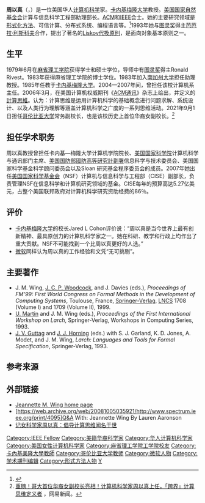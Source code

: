 {{NoteTA
|G1 = IT
}}
{{Infobox scientist
| name                    = 周以真<br />Jeannette Wing
| image                   = Jeannette Wing, Davos 2013.jpg
| image_size              = 
| caption                 = 周以真的演讲，在瑞士[[达沃斯|达沃斯]]的[[世界经济论坛|世界经济论坛]]会议 , 2013年1月26日.
| birth_name              = 
| birth_date              = 
| birth_place             = 
| death_date              = 
| death_place             = 
| residence               = 
| nationality             = {{USA}}
| ethnicity               = 
| field                   = [[计算机科学|计算机科学]]
| work_institution        = [[南加州大学|南加州大学]]<br>[[卡内基梅隆大学|卡内基梅隆大学]]<br>[[哥伦比亚大学|哥伦比亚大学]]
| alma_mater              = [[麻省理工学院|麻省理工学院]]
| doctoral_advisor        = {{tsl|en|John Guttag|John Guttag}}
| doctoral_students       = 
| known_for               = 
| author_abbreviation_bot = 
| author_abbreviation_zoo = 
| prizes                  = 
| religion                = 
| footnotes               = 
}}
'''周以真'''（{{lang-en|Jeannette M. Wing}}，{{bd||catIdx=Wing}}）是一位美国华人[[计算机科学|计算机科学]]家。[[卡内基梅隆大学|卡内基梅隆大学]]教授。[[美国国家自然基金会|美国国家自然基金会]]计算与信息科学工程部助理部长。[[ACM|ACM]]和[[IEEE|IEEE]]会士。她的主要研究领域是[[形式化方法|形式化方法]]、可信计算、分布式系统、编程语言等。<ref>{{Cite web |url=http://www.cs.cmu.edu/~wing/ |title=存档副本 |accessdate=2009-03-11 |archive-date=2020-11-30 |archive-url=https://web.archive.org/web/20201130061902/http://www.cs.cmu.edu/~wing/ |dead-url=no }}</ref>1993年她与[[图灵奖|图灵奖]]得主[[芭芭拉·利斯科夫|芭芭拉·利斯科夫]]合作，提出了著名的[[Liskov代換原則|Liskov代換原則]]，是面向对象基本原则之一。

==生平==
1979年6月在[[麻省理工学院|麻省理工学院]]获得学士和硕士学位，导师中有[[图灵奖|图灵奖]]得主Ronald Rivest。1983年获得麻省理工学院的博士学位。1983年加入[[南加州大学|南加州大学]]担任助理教授。1985年任教于[[卡内基梅隆大学|卡内基梅隆大学]]。2004—2007年间，曾担任该校计算机系主任。2006年3月，在美国计算机权威期刊《[[ACM通讯|ACM通讯]]》杂志上给出，并定义的[[計算思維|計算思維]]。认为：计算思维是运用计算机科学的基础概念进行问题求解、系统设计、以及人类行为理解等涵盖计算机科学之广度的一系列思维活动。2021年9月1日担任[[哥伦比亚大学|哥伦比亚大学]]常务副校长，也是该校历史上首位华裔女副校长。<ref>[https://www.163.com/dy/article/GI0HGCUJ0511ABV6.html 重磅！哥大首位华裔女副校长亮相！计算机科学家周以真上任，「跨界」计算思维定义者] {{Wayback|url=https://www.163.com/dy/article/GI0HGCUJ0511ABV6.html |date=20210822152731 }}，网易新闻。</ref>

==担任学术职务==
周以真教授曾担任卡内基—梅隆大学计算机学院院长、[[美国国家科学院|美国国家科学院]]计算机科学与通讯部门主席、[[美国国防部|美国国防部]][[國防高等研究計劃署|國防高等研究計劃署]]信息科学与技术委员会、美国国家科学基金科学顾问委员会以及Sloan 研究基金程序委员会的成员。2007年她出任[[美国国家科学基金会|美国国家科学基金会]]（NSF）计算机与信息科学与工程部（CISE）副部长，负责管理NSF在信息科学和计算机研究领域的基金。CISE每年的预算高达5.27亿美元，占整个美国联邦政府对计算机科学研究资助经费的86％。

==评价==
*[[卡内基梅隆大学|卡内基梅隆大学]]的校长Jared L Cohon评价说：“周以真是当今世界上最有创新精神、最具原创力的计算机科学家之一。她在科研、教学和行政上均作出了重大贡献。NSF不可能找到一个比周以真更好的人选。”
*[[微软|微软]]同样认为周以真的工作经验和文凭“无可挑剔”。

== 主要著作 ==
* J. M. Wing, [[J._C._P._Woodcock|J. C. P. Woodcock]], and J. Davies (eds.), ''Proceedings of FM'99: First World Congress on Formal Methods in the Development of Computing Systems'', Toulouse, France, [[Springer-Verlag|Springer-Verlag]], [[LNCS|LNCS]] 1708 (Volume I) and 1709 (Volume II), 1999.
* [[Ursula_Martin|U. Martin]] and J. M. Wing (eds.), ''Proceedings of the First International Workshop on Larch'', Springer-Verlag, Workshops in Computing Series, 1993.
* [[J._V._Guttag|J. V. Guttag]] and [[J._J._Horning|J. J. Horning]] (eds.) with S. J. Garland, K. D. Jones, A. Modet, and J. M. Wing, ''Larch: Languages and Tools for Formal Specification'', Springer-Verlag, 1993.

==参考来源==
{{reflist}}

== 外部链接 ==
* [http://www.cs.cmu.edu/~wing/ Jeannette M. Wing home page]{{Wayback|url=http://www.cs.cmu.edu/~wing/ |date=20201130061902 }}
* [https://web.archive.org/web/20081005035921/http://www.spectrum.ieee.org/print/4095]Q&A With: Jeannette Wing By Lauren Aaronson 
*[http://news.sciencenet.cn/htmlnews/2013/5/278524.shtm   记女科学家周以真：倡导计算思维闻名于世]{{Wayback|url=http://news.sciencenet.cn/htmlnews/2013/5/278524.shtm |date=20190913015913 }} 

{{Authority control}}
{{DEFAULTSORT:Zhou}}
[[Category:IEEE_Fellow|Category:IEEE Fellow]]
[[Category:美籍华裔科学家|Category:美籍华裔科学家]]
[[Category:华人计算机科学家|Category:华人计算机科学家]]
[[Category:美国女性计算机科学家|Category:美国女性计算机科学家]]
[[Category:麻省理工学院工学院校友|Category:麻省理工学院工学院校友]]
[[Category:卡內基美隆大學教師|Category:卡內基美隆大學教師]]
[[Category:哥伦比亚大学教师|Category:哥伦比亚大学教师]]
[[Category:微软人物|Category:微软人物]]
[[Category:学术期刊编辑|Category:学术期刊编辑]]
[[Category:形式方法人物|Category:形式方法人物]]
[[Category:周姓|Y]]